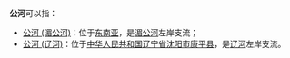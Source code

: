 '''公河'''可以指：
*[[公河_(湄公河)|公河 (湄公河)]]：位于[[东南亚|东南亚]]，是[[湄公河|湄公河]]左岸支流；
*[[公河_(辽河)|公河 (辽河)]]：位于[[中华人民共和国|中华人民共和国]][[辽宁省|辽宁省]][[沈阳市|沈阳市]][[康平县|康平县]]，是[[辽河|辽河]]左岸支流。

{{Disambig|Cat=二字亚洲地名消歧义|G}}